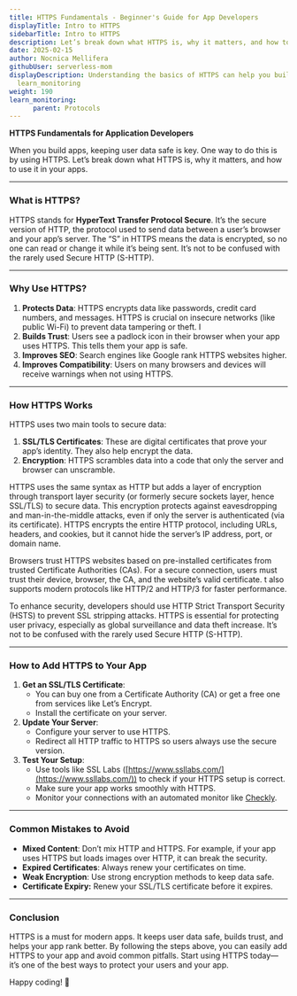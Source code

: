 ```yaml
---
title: HTTPS Fundamentals - Beginner's Guide for App Developers
displayTitle: Intro to HTTPS
sidebarTitle: Intro to HTTPS
description: Let’s break down what HTTPS is, why it matters, and how to use it in your apps.
date: 2025-02-15
author: Nocnica Mellifera
githubUser: serverless-mom
displayDescription: Understanding the basics of HTTPS can help you build better, more secure applications.
  learn_monitoring
weight: 190
learn_monitoring:
      parent: Protocols
---
```

**HTTPS Fundamentals for Application Developers**

When you build apps, keeping user data safe is key. One way to do this is by using HTTPS. Let’s break down what HTTPS is, why it matters, and how to use it in your apps.

---

### What is HTTPS?

HTTPS stands for **HyperText Transfer Protocol Secure**. It’s the secure version of HTTP, the protocol used to send data between a user’s browser and your app’s server. The “S” in HTTPS means the data is encrypted, so no one can read or change it while it’s being sent. It’s not to be confused with the rarely used Secure HTTP (S-HTTP).

---

### Why Use HTTPS?

1. **Protects Data**: HTTPS encrypts data like passwords, credit card numbers, and messages. HTTPS is crucial on insecure networks (like public Wi-Fi) to prevent data tampering or theft. I
2. **Builds Trust**: Users see a padlock icon in their browser when your app uses HTTPS. This tells them your app is safe.
3. **Improves SEO**: Search engines like Google rank HTTPS websites higher.
4. **Improves Compatibility**: Users on many browsers and devices will receive warnings when not using HTTPS.

---

### How HTTPS Works

HTTPS uses two main tools to secure data:

1. **SSL/TLS Certificates**: These are digital certificates that prove your app’s identity. They also help encrypt the data.
2. **Encryption**: HTTPS scrambles data into a code that only the server and browser can unscramble.

HTTPS uses the same syntax as HTTP but adds a layer of encryption through transport layer security (or formerly secure sockets layer, hence SSL/TLS) to secure data. This encryption protects against eavesdropping and man-in-the-middle attacks, even if only the server is authenticated (via its certificate). HTTPS encrypts the entire HTTP protocol, including URLs, headers, and cookies, but it cannot hide the server’s IP address, port, or domain name.

Browsers trust HTTPS websites based on pre-installed certificates from trusted Certificate Authorities (CAs). For a secure connection, users must trust their device, browser, the CA, and the website’s valid certificate. t also supports modern protocols like HTTP/2 and HTTP/3 for faster performance.

To enhance security, developers should use HTTP Strict Transport Security (HSTS) to prevent SSL stripping attacks. HTTPS is essential for protecting user privacy, especially as global surveillance and data theft increase. It’s not to be confused with the rarely used Secure HTTP (S-HTTP).

---

### How to Add HTTPS to Your App

1. **Get an SSL/TLS Certificate**:
    - You can buy one from a Certificate Authority (CA) or get a free one from services like Let’s Encrypt.
    - Install the certificate on your server.
2. **Update Your Server**:
    - Configure your server to use HTTPS.
    - Redirect all HTTP traffic to HTTPS so users always use the secure version.
3. **Test Your Setup**:
    - Use tools like SSL Labs ([https://www.ssllabs.com/](https://www.ssllabs.com/)) to check if your HTTPS setup is correct.
    - Make sure your app works smoothly with HTTPS.
    - Monitor your connections with an automated monitor like [Checkly](https://www.checklyhq.com/docs/monitoring/check-results/#multistep-check-results).

---

### Common Mistakes to Avoid

- **Mixed Content**: Don’t mix HTTP and HTTPS. For example, if your app uses HTTPS but loads images over HTTP, it can break the security.
- **Expired Certificates**: Always renew your certificates on time.
- **Weak Encryption**: Use strong encryption methods to keep data safe.
- **Certificate Expiry:** Renew your SSL/TLS certificate before it expires.

---

### Conclusion

HTTPS is a must for modern apps. It keeps user data safe, builds trust, and helps your app rank better. By following the steps above, you can easily add HTTPS to your app and avoid common pitfalls. Start using HTTPS today—it’s one of the best ways to protect your users and your app.

Happy coding! 🚀